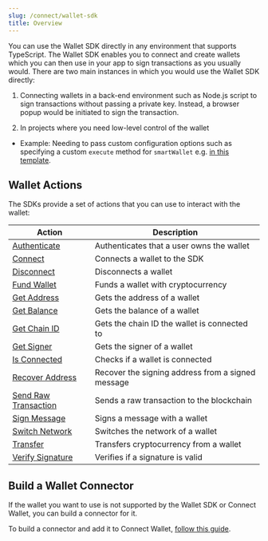 ```yaml
---
slug: /connect/wallet-sdk
title: Overview
---
```


You can use the Wallet SDK directly in any environment that supports TypeScript.
The Wallet SDK enables you to connect and create wallets which you can then use in your app to sign transactions as you usually would.
There are two main instances in which you would use the Wallet SDK directly:

1. Connecting wallets in a back-end environment such as Node.js script to sign transactions without passing a private key.
   Instead, a browser popup would be initiated to sign the transaction.

2. In projects where you need low-level control of the wallet

- Example: Needing to pass custom configuration options such as specifying a custom `execute` method for `smartWallet` e.g. [in this template](https://github.com/thirdweb-example/unilogin/tree/main).

## Wallet Actions

The SDKs provide a set of actions that you can use to interact with the wallet:

| Action                                                               | Description                                       |
| -------------------------------------------------------------------- | ------------------------------------------------- |
| [Authenticate](/connect/wallet-actions/auth)                         | Authenticates that a user owns the wallet         |
| [Connect](/connect/wallet-actions/connect)                           | Connects a wallet to the SDK                      |
| [Disconnect](/connect/wallet-actions/disconnect)                     | Disconnects a wallet                              |
| [Fund Wallet](/connect/wallet-actions/fund)                          | Funds a wallet with cryptocurrency                |
| [Get Address](/connect/wallet-actions/get-address)                   | Gets the address of a wallet                      |
| [Get Balance](/connect/wallet-actions/get-balance)                   | Gets the balance of a wallet                      |
| [Get Chain ID](/connect/wallet-actions/get-chain-id)                 | Gets the chain ID the wallet is connected to      |
| [Get Signer](/connect/wallet-actions/get-signer)                     | Gets the signer of a wallet                       |
| [Is Connected](/connect/wallet-actions/is-connected)                 | Checks if a wallet is connected                   |
| [Recover Address](/connect/wallet-actions/recover-address)           | Recover the signing address from a signed message |
| [Send Raw Transaction](/connect/wallet-actions/send-raw-transaction) | Sends a raw transaction to the blockchain         |
| [Sign Message](/connect/wallet-actions/sign-message)                 | Signs a message with a wallet                     |
| [Switch Network](/connect/wallet-actions/switch-network)             | Switches the network of a wallet                  |
| [Transfer](/connect/wallet-actions/transfer)                         | Transfers cryptocurrency from a wallet            |
| [Verify Signature](/connect/wallet-actions/verify-signature)         | Verifies if a signature is valid                  |

## Build a Wallet Connector

If the wallet you want to use is not supported by the Wallet SDK or Connect Wallet, you can build a connector for it.

To build a connector and add it to Connect Wallet, [follow this guide](/connect/build-a-wallet).
